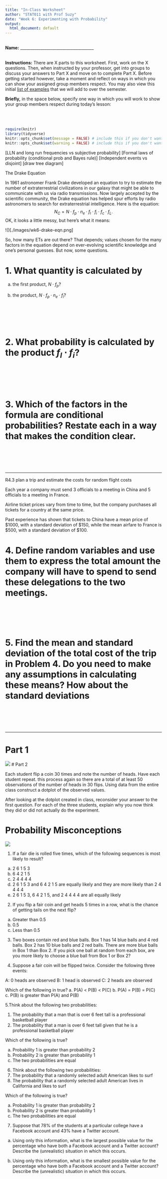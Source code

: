 ```yaml
---
title: "In-Class Worksheet"
author: "STAT011 with Prof Suzy"
date: "Week 6: Experimenting with Probability"
output:
  html_document: default
---
```

<br>
**Name:** _____________________________________

<br>
**Instructions:** There are X parts to this worksheet. First, work on the X questions. Then, when instructed by your professor, get into groups to discuss your answers to Part X and move on to complete Part X. Before getting started however, take a moment and reflect on ways in which you can show your assigned group members respect. You may also view this initial [list of examples](https://docs.google.com/document/d/1emP8SiS2IO-_blKdVmVp-CJTr0NLlKG4vzMnphH-P7E/edit?usp=sharing) that we will add to over the semester.

**Briefly,** in the space below, specify one way in which you will work to show your group members respect during today's lesson:
<br>
<br>
<br>
<br>

```r
require(knitr)
library(tidyverse)
knitr::opts_chunk$set(message = FALSE) # include this if you don't want markdown to knit messages
knitr::opts_chunk$set(warning = FALSE) # include this if you don't want markdown to knit warnings
```



[LLN and long run frequencies vs subjective probability] 
[Formal laws of probability (conditional prob and Bayes rule)]
[Independent events vs disjoint] 
[draw tree diagram]



The Drake Equation 

In 1961 astronomer Frank Drake developed an equation to try to estimate the number of extraterrestrial civilizations in our galaxy that might be able to communicate with us via radio transmissions. Now largely accepted by the scientific community, the Drake equation has helped spur efforts by radio astronomers to search for extraterrestrial intelligence. Here is the equation:
$$N_{C} = N \cdot f_p \cdot n_e\cdot f_l \cdot f_i \cdot f_{c} \cdot f_{L}.$$
OK, it looks a little messy, but here’s what it means:

!()[./images/wk6-drake-eqn.png]


So, how many ETs are out there? That depends; values chosen for the many factors in the equation depend on ever-evolving scientific knowledge and one’s personal guesses. But now, some questions.

# 1.  What quantity is calculated by 

(a) the first product, $N \cdot f_p$?

(b) the product, $N \cdot f_p \cdot n_e \cdot f_l$?


<br>
<br>
<br>
<br>


# 2.  What probability is calculated by the product $f_l \cdot f_i$? 

<br>
<br>
<br>
<br>



# 3. Which of the factors in the formula are conditional probabilities? Restate each in a way that makes the condition clear.

<br>
<br>
<br>
<br>

***

R4.3 plan a trip and estimate the costs for random flight costs 

Each year a company must send 3 officials to a meeting in China and 5 officials to a meeting in France. 

Airline ticket prices vary from time to time, but the company purchases all tickets for a country at the same price. 

Past experience has shown that tickets to China have a mean price of $\$1000$, with a standard deviation of $\$150$, while the 
mean airfare to France is $\$500$, with a standard deviation of $\$100$.



# 4. Define random variables and use them to express the total amount the company will have to spend to send these delegations to the two meetings.


<br>
<br>
<br>
<br>

# 5. Find the mean and standard deviation of the total cost of the trip in Problem 4. Do you need to make any assumptions in calculating these means? How about the standard deviations

<br>
<br>
<br>
<br>


***

# Part 1 

![](./images/wk6-spotthefake.png)
# Part 2 

Each student flip a coin 30 times and note the number of heads. Have each student repeat. this process again so there are a total of at least 50 observations of the number of heads in 30 flips. Using data from the entire class construct a dotplot of the observed values. 


After looking at the dotplot created in class, reconsider your answer to the first question. For each of the three students, explain why you now think they did or did not actually do the experiment. 


# Probability Misconceptions

![](./images/wk6-prob-misconception.png)

1. If a fair die is rolled five times, which of the following sequences is most likely to result?

a. 2 6 1 5 3
b. 6 4 2 1 5
c. 2 4 4 4 4
d. 2 6 1 5 3 and 6 4 2 1 5 are equally likely and they are more likely than 2 4 4 4 4
e. 2 6 1 5 3, 6 4 2 1 5, and 2 4 4 4 4 are all equally likely


2. If you flip a fair coin and get heads 5 times in a row, what is the chance of getting tails on the next flip?

a. Greater than 0.5
b. 0.5
c. Less than 0.5


3. Two boxes contain red and blue balls. Box 1 has 14 blue balls and 4 red balls. Box 2 has 10
blue balls and 2 red balls. There are more blue balls in Box 1 than Box 2. If you pick one ball
at random from each box, are you more likely to choose a blue ball from Box 1 or Box 2?


4. Suppose a fair coin will be flipped twice. Consider the following three events:

A: 0 heads are observed
B: 1 head is observed
C: 2 heads are observed

Which of the following in true?
a. P(A) < P(B) < P(C)
b. P(A) = P(B) = P(C)
c. P(B) is greater than P(A) and P(B)
 
5.Think about the following two probabilities:

1. The probability that a man that is over 6 feet tall is a professional basketball player
2. The probability that a man is over 6 feet tall given that he is a professional
basketball player

Which of the following is true?

a. Probability 1 is greater than probability 2
b. Probability 2 is greater than probability 1
c. The two probabilities are equal


6. Think about the following two probabilities:
1. The probability that a randomly selected adult American likes to surf
2. The probability that a randomly selected adult American lives in California and likes
to surf

Which of the following is true?

a. Probability 1 is greater than probability 2
b. Probability 2 is greater than probability 1
c. The two probabilities are equal

7. Suppose that 78% of the students at a particular college have a Facebook account and 43%
have a Twitter account.

a) Using only this information, what is the largest possible value for the percentage who
have both a Facebook account and a Twitter account? Describe the (unrealistic)
situation in which this occurs.

b) Using only this information, what is the smallest possible value for the percentage who
have both a Facebook account and a Twitter account? Describe the (unrealistic)
situation in which this occurs.
